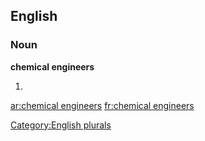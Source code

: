 
==English==

===Noun===
'''chemical engineers'''

# {{plural of|[[chemical engineer]]}}

[[Category:English plurals]]

[[ar:chemical engineers]]
[[fr:chemical engineers]]